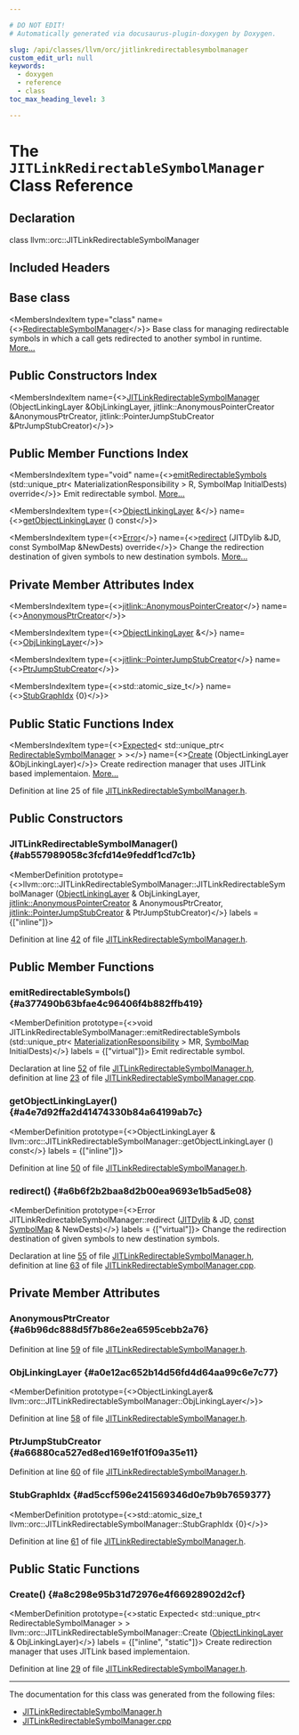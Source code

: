 ```yaml
---

# DO NOT EDIT!
# Automatically generated via docusaurus-plugin-doxygen by Doxygen.

slug: /api/classes/llvm/orc/jitlinkredirectablesymbolmanager
custom_edit_url: null
keywords:
  - doxygen
  - reference
  - class
toc_max_heading_level: 3

---
```





# The `JITLinkRedirectableSymbolManager` Class Reference

<DoxygenPage pluginConfig={pluginConfig}>



## Declaration

<CodeBlock>class llvm::orc::JITLinkRedirectableSymbolManager</CodeBlock>

## Included Headers

<IncludesList>
<IncludesListItem
  filePath="llvm/ExecutionEngine/Orc/JITLinkRedirectableSymbolManager.h"
  permalink="/docs/api/files/include/include/llvm/include/llvm/executionengine/include/llvm/executionengine/orc/jitlinkredirectablesymbolmanager-h"
  isLocal="true" />
</IncludesList>

## Base class

<MembersIndex>

<MembersIndexItem
  type="class"
  name={<><a href="/docs/api/classes/llvm/orc/redirectablesymbolmanager">RedirectableSymbolManager</a></>}>
Base class for managing redirectable symbols in which a call gets redirected to another symbol in runtime. <a href="/docs/api/classes/llvm/orc/redirectablesymbolmanager/#details">More...</a>
</MembersIndexItem>

</MembersIndex>

## Public Constructors Index

<MembersIndex>

<MembersIndexItem
  name={<><a href="#ab557989058c3fcfd14e9feddf1cd7c1b">JITLinkRedirectableSymbolManager</a> (ObjectLinkingLayer &amp;ObjLinkingLayer, jitlink::AnonymousPointerCreator &amp;AnonymousPtrCreator, jitlink::PointerJumpStubCreator &amp;PtrJumpStubCreator)</>}>
</MembersIndexItem>

</MembersIndex>

## Public Member Functions Index

<MembersIndex>

<MembersIndexItem
  type="void"
  name={<><a href="#a377490b63bfae4c96406f4b882ffb419">emitRedirectableSymbols</a> (std::unique&#95;ptr&lt; MaterializationResponsibility &gt; R, SymbolMap InitialDests) override</>}>
Emit redirectable symbol. <a href="#a377490b63bfae4c96406f4b882ffb419">More...</a>
</MembersIndexItem>

<MembersIndexItem
  type={<><a href="/docs/api/classes/llvm/orc/objectlinkinglayer">ObjectLinkingLayer</a> &amp;</>}
  name={<><a href="#a4e7d92ffa2d41474330b84a64199ab7c">getObjectLinkingLayer</a> () const</>}>
</MembersIndexItem>

<MembersIndexItem
  type={<><a href="/docs/api/classes/llvm/error">Error</a></>}
  name={<><a href="#a6b6f2b2baa8d2b00ea9693e1b5ad5e08">redirect</a> (JITDylib &amp;JD, const SymbolMap &amp;NewDests) override</>}>
Change the redirection destination of given symbols to new destination symbols. <a href="#a6b6f2b2baa8d2b00ea9693e1b5ad5e08">More...</a>
</MembersIndexItem>

</MembersIndex>

## Private Member Attributes Index

<MembersIndex>

<MembersIndexItem
  type={<><a href="/docs/api/namespaces/llvm/jitlink/#aca9acdcfd5a01c54fcd1f54c3cc263ea">jitlink::AnonymousPointerCreator</a></>}
  name={<><a href="#a6b96dc888d5f7b86e2ea6595cebb2a76">AnonymousPtrCreator</a></>}>
</MembersIndexItem>

<MembersIndexItem
  type={<><a href="/docs/api/classes/llvm/orc/objectlinkinglayer">ObjectLinkingLayer</a> &amp;</>}
  name={<><a href="#a0e12ac652b14d56fd4d64aa99c6e7c77">ObjLinkingLayer</a></>}>
</MembersIndexItem>

<MembersIndexItem
  type={<><a href="/docs/api/namespaces/llvm/jitlink/#a746ae172914784cedb52129da507e13f">jitlink::PointerJumpStubCreator</a></>}
  name={<><a href="#a66880ca527ed8ed169e1f01f09a35e11">PtrJumpStubCreator</a></>}>
</MembersIndexItem>

<MembersIndexItem
  type={<>std::atomic&#95;size&#95;t</>}
  name={<><a href="#ad5ccf596e241569346d0e7b9b7659377">StubGraphIdx</a> &#123;0&#125;</>}>
</MembersIndexItem>

</MembersIndex>

## Public Static Functions Index

<MembersIndex>

<MembersIndexItem
  type={<><a href="/docs/api/classes/llvm/expected">Expected</a>&lt; std::unique&#95;ptr&lt; <a href="/docs/api/classes/llvm/orc/redirectablesymbolmanager">RedirectableSymbolManager</a> &gt; &gt;</>}
  name={<><a href="#a8c298e95b31d72976e4f66928902d2cf">Create</a> (ObjectLinkingLayer &amp;ObjLinkingLayer)</>}>
Create redirection manager that uses JITLink based implementaion. <a href="#a8c298e95b31d72976e4f66928902d2cf">More...</a>
</MembersIndexItem>

</MembersIndex>


Definition at line 25 of file <a href="/docs/api/files/include/include/llvm/include/llvm/executionengine/include/llvm/executionengine/orc/jitlinkredirectablesymbolmanager-h">JITLinkRedirectableSymbolManager.h</a>.

<SectionDefinition>

## Public Constructors

### JITLinkRedirectableSymbolManager() {#ab557989058c3fcfd14e9feddf1cd7c1b}

<MemberDefinition
  prototype={<>llvm::orc::JITLinkRedirectableSymbolManager::JITLinkRedirectableSymbolManager (<a href="/docs/api/classes/llvm/orc/objectlinkinglayer">ObjectLinkingLayer</a> &amp; ObjLinkingLayer, <a href="/docs/api/namespaces/llvm/jitlink/#aca9acdcfd5a01c54fcd1f54c3cc263ea">jitlink::AnonymousPointerCreator</a> &amp; AnonymousPtrCreator, <a href="/docs/api/namespaces/llvm/jitlink/#a746ae172914784cedb52129da507e13f">jitlink::PointerJumpStubCreator</a> &amp; PtrJumpStubCreator)</>}
  labels = {["inline"]}>

Definition at line <a href="/docs/api/files/include/include/llvm/include/llvm/executionengine/include/llvm/executionengine/orc/jitlinkredirectablesymbolmanager-h/#l00042">42</a> of file <a href="/docs/api/files/include/include/llvm/include/llvm/executionengine/include/llvm/executionengine/orc/jitlinkredirectablesymbolmanager-h">JITLinkRedirectableSymbolManager.h</a>.
</MemberDefinition>

</SectionDefinition>

<SectionDefinition>

## Public Member Functions

### emitRedirectableSymbols() {#a377490b63bfae4c96406f4b882ffb419}

<MemberDefinition
  prototype={<>void JITLinkRedirectableSymbolManager::emitRedirectableSymbols (std::unique&#95;ptr&lt; <a href="/docs/api/classes/llvm/orc/materializationresponsibility">MaterializationResponsibility</a> &gt; MR, <a href="/docs/api/namespaces/llvm/orc/#a8ab9a099de556e888c5f92a4fe49d2fa">SymbolMap</a> InitialDests)</>}
  labels = {["virtual"]}>
Emit redirectable symbol.

Declaration at line <a href="/docs/api/files/include/include/llvm/include/llvm/executionengine/include/llvm/executionengine/orc/jitlinkredirectablesymbolmanager-h/#l00052">52</a> of file <a href="/docs/api/files/include/include/llvm/include/llvm/executionengine/include/llvm/executionengine/orc/jitlinkredirectablesymbolmanager-h">JITLinkRedirectableSymbolManager.h</a>, definition at line <a href="/docs/api/files/lib/lib/executionengine/lib/executionengine/orc/jitlinkredirectablesymbolmanager-cpp/#l00023">23</a> of file <a href="/docs/api/files/lib/lib/executionengine/lib/executionengine/orc/jitlinkredirectablesymbolmanager-cpp">JITLinkRedirectableSymbolManager.cpp</a>.
</MemberDefinition>

### getObjectLinkingLayer() {#a4e7d92ffa2d41474330b84a64199ab7c}

<MemberDefinition
  prototype={<>ObjectLinkingLayer &amp; llvm::orc::JITLinkRedirectableSymbolManager::getObjectLinkingLayer () const</>}
  labels = {["inline"]}>

Definition at line <a href="/docs/api/files/include/include/llvm/include/llvm/executionengine/include/llvm/executionengine/orc/jitlinkredirectablesymbolmanager-h/#l00050">50</a> of file <a href="/docs/api/files/include/include/llvm/include/llvm/executionengine/include/llvm/executionengine/orc/jitlinkredirectablesymbolmanager-h">JITLinkRedirectableSymbolManager.h</a>.
</MemberDefinition>

### redirect() {#a6b6f2b2baa8d2b00ea9693e1b5ad5e08}

<MemberDefinition
  prototype={<>Error JITLinkRedirectableSymbolManager::redirect (<a href="/docs/api/classes/llvm/orc/jitdylib">JITDylib</a> &amp; JD, <a href="/docs/api/files/lib/lib/target/lib/target/aarch64/aarch64promoteconstant-cpp/#a90f8350fecae261c25be85d38b451bff">const</a> <a href="/docs/api/namespaces/llvm/orc/#a8ab9a099de556e888c5f92a4fe49d2fa">SymbolMap</a> &amp; NewDests)</>}
  labels = {["virtual"]}>
Change the redirection destination of given symbols to new destination symbols.

Declaration at line <a href="/docs/api/files/include/include/llvm/include/llvm/executionengine/include/llvm/executionengine/orc/jitlinkredirectablesymbolmanager-h/#l00055">55</a> of file <a href="/docs/api/files/include/include/llvm/include/llvm/executionengine/include/llvm/executionengine/orc/jitlinkredirectablesymbolmanager-h">JITLinkRedirectableSymbolManager.h</a>, definition at line <a href="/docs/api/files/lib/lib/executionengine/lib/executionengine/orc/jitlinkredirectablesymbolmanager-cpp/#l00063">63</a> of file <a href="/docs/api/files/lib/lib/executionengine/lib/executionengine/orc/jitlinkredirectablesymbolmanager-cpp">JITLinkRedirectableSymbolManager.cpp</a>.
</MemberDefinition>

</SectionDefinition>

<SectionDefinition>

## Private Member Attributes

### AnonymousPtrCreator {#a6b96dc888d5f7b86e2ea6595cebb2a76}

<MemberDefinition
  prototype="jitlink::AnonymousPointerCreator llvm::orc::JITLinkRedirectableSymbolManager::AnonymousPtrCreator">

Definition at line <a href="/docs/api/files/include/include/llvm/include/llvm/executionengine/include/llvm/executionengine/orc/jitlinkredirectablesymbolmanager-h/#l00059">59</a> of file <a href="/docs/api/files/include/include/llvm/include/llvm/executionengine/include/llvm/executionengine/orc/jitlinkredirectablesymbolmanager-h">JITLinkRedirectableSymbolManager.h</a>.
</MemberDefinition>

### ObjLinkingLayer {#a0e12ac652b14d56fd4d64aa99c6e7c77}

<MemberDefinition
  prototype={<>ObjectLinkingLayer&amp; llvm::orc::JITLinkRedirectableSymbolManager::ObjLinkingLayer</>}>

Definition at line <a href="/docs/api/files/include/include/llvm/include/llvm/executionengine/include/llvm/executionengine/orc/jitlinkredirectablesymbolmanager-h/#l00058">58</a> of file <a href="/docs/api/files/include/include/llvm/include/llvm/executionengine/include/llvm/executionengine/orc/jitlinkredirectablesymbolmanager-h">JITLinkRedirectableSymbolManager.h</a>.
</MemberDefinition>

### PtrJumpStubCreator {#a66880ca527ed8ed169e1f01f09a35e11}

<MemberDefinition
  prototype="jitlink::PointerJumpStubCreator llvm::orc::JITLinkRedirectableSymbolManager::PtrJumpStubCreator">

Definition at line <a href="/docs/api/files/include/include/llvm/include/llvm/executionengine/include/llvm/executionengine/orc/jitlinkredirectablesymbolmanager-h/#l00060">60</a> of file <a href="/docs/api/files/include/include/llvm/include/llvm/executionengine/include/llvm/executionengine/orc/jitlinkredirectablesymbolmanager-h">JITLinkRedirectableSymbolManager.h</a>.
</MemberDefinition>

### StubGraphIdx {#ad5ccf596e241569346d0e7b9b7659377}

<MemberDefinition
  prototype={<>std::atomic&#95;size&#95;t llvm::orc::JITLinkRedirectableSymbolManager::StubGraphIdx &#123;0&#125;</>}>

Definition at line <a href="/docs/api/files/include/include/llvm/include/llvm/executionengine/include/llvm/executionengine/orc/jitlinkredirectablesymbolmanager-h/#l00061">61</a> of file <a href="/docs/api/files/include/include/llvm/include/llvm/executionengine/include/llvm/executionengine/orc/jitlinkredirectablesymbolmanager-h">JITLinkRedirectableSymbolManager.h</a>.
</MemberDefinition>

</SectionDefinition>

<SectionDefinition>

## Public Static Functions

### Create() {#a8c298e95b31d72976e4f66928902d2cf}

<MemberDefinition
  prototype={<>static Expected&lt; std::unique&#95;ptr&lt; RedirectableSymbolManager &gt; &gt; llvm::orc::JITLinkRedirectableSymbolManager::Create (<a href="/docs/api/classes/llvm/orc/objectlinkinglayer">ObjectLinkingLayer</a> &amp; ObjLinkingLayer)</>}
  labels = {["inline", "static"]}>
Create redirection manager that uses JITLink based implementaion.

Definition at line <a href="/docs/api/files/include/include/llvm/include/llvm/executionengine/include/llvm/executionengine/orc/jitlinkredirectablesymbolmanager-h/#l00029">29</a> of file <a href="/docs/api/files/include/include/llvm/include/llvm/executionengine/include/llvm/executionengine/orc/jitlinkredirectablesymbolmanager-h">JITLinkRedirectableSymbolManager.h</a>.
</MemberDefinition>

</SectionDefinition>

<hr/>

The documentation for this class was generated from the following files:

<ul>
<li><a href="/docs/api/files/include/include/llvm/include/llvm/executionengine/include/llvm/executionengine/orc/jitlinkredirectablesymbolmanager-h">JITLinkRedirectableSymbolManager.h</a></li>
<li><a href="/docs/api/files/lib/lib/executionengine/lib/executionengine/orc/jitlinkredirectablesymbolmanager-cpp">JITLinkRedirectableSymbolManager.cpp</a></li>
</ul>

</DoxygenPage>
